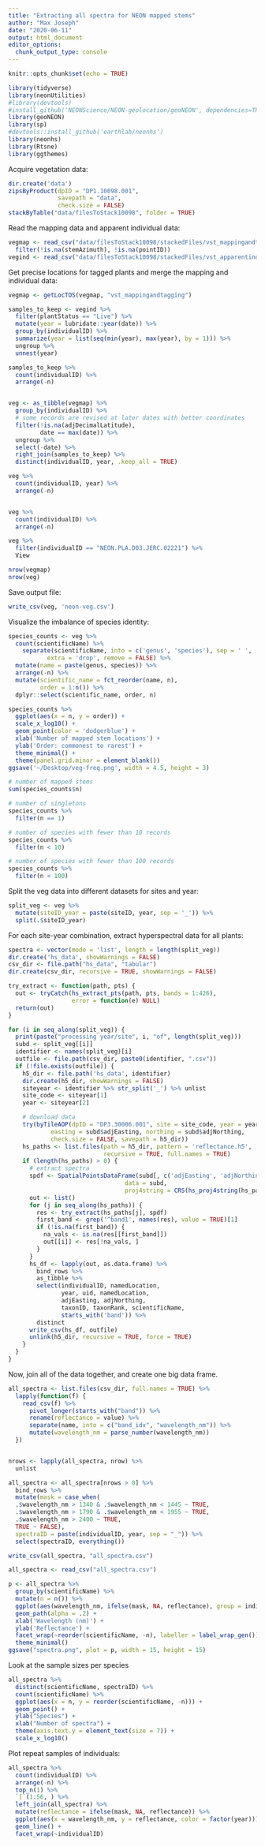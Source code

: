 ```yaml
---
title: "Extracting all spectra for NEON mapped stems"
author: "Max Joseph"
date: "2020-06-11"
output: html_document
editor_options:
  chunk_output_type: console
---
```


```r
knitr::opts_chunk$set(echo = TRUE)
```

```r
library(tidyverse)
library(neonUtilities)
#library(devtools)
#install_github('NEONScience/NEON-geolocation/geoNEON', dependencies=TRUE)
library(geoNEON)
library(sp)
#devtools::install_github('earthlab/neonhs')
library(neonhs)
library(Rtsne)
library(ggthemes)
```

Acquire vegetation data:

```r
dir.create('data')
zipsByProduct(dpID = "DP1.10098.001",
              savepath = "data",
              check.size = FALSE)
stackByTable("data/filesToStack10098", folder = TRUE)
```

Read the mapping data and apparent individual data:

```r
vegmap <- read_csv("data/filesToStack10098/stackedFiles/vst_mappingandtagging.csv") %>%
  filter(!is.na(stemAzimuth), !is.na(pointID))
vegind <- read_csv("data/filesToStack10098/stackedFiles/vst_apparentindividual.csv")
```

Get precise locations for tagged plants and merge the mapping and individual data:

```r
vegmap <- getLocTOS(vegmap, "vst_mappingandtagging")

samples_to_keep <- vegind %>%
  filter(plantStatus == "Live") %>%
  mutate(year = lubridate::year(date)) %>%
  group_by(individualID) %>%
  summarize(year = list(seq(min(year), max(year), by = 1))) %>%
  ungroup %>%
  unnest(year)

samples_to_keep %>%
  count(individualID) %>%
  arrange(-n)


veg <- as_tibble(vegmap) %>%
  group_by(individualID) %>%
  # some records are revised at later dates with better coordinates
  filter(!is.na(adjDecimalLatitude),
         date == max(date)) %>%
  ungroup %>%
  select(-date) %>%
  right_join(samples_to_keep) %>%
  distinct(individualID, year, .keep_all = TRUE)

veg %>%
  count(individualID, year) %>%
  arrange(-n)


veg %>%
  count(individualID) %>%
  arrange(-n)

veg %>%
  filter(individualID == "NEON.PLA.D03.JERC.02221") %>%
  View

nrow(vegmap)
nrow(veg)
```

Save output file:

```r
write_csv(veg, 'neon-veg.csv')
```

Visualize the imbalance of species identity:

```r
species_counts <- veg %>%
  count(scientificName) %>%
    separate(scientificName, into = c('genus', 'species'), sep = ' ',
           extra = 'drop', remove = FALSE) %>%
  mutate(name = paste(genus, species)) %>%
  arrange(-n) %>%
  mutate(scientific_name = fct_reorder(name, n),
         order = 1:n()) %>%
  dplyr::select(scientific_name, order, n)

species_counts %>%
  ggplot(aes(x = n, y = order)) +
  scale_x_log10() +
  geom_point(color = 'dodgerblue') +
  xlab('Number of mapped stem locations') +
  ylab('Order: commonest to rarest') +
  theme_minimal() +
  theme(panel.grid.minor = element_blank())
ggsave('~/Desktop/veg-freq.png', width = 4.5, height = 3)

# number of mapped stems
sum(species_counts$n)

# number of singletons
species_counts %>%
  filter(n == 1)

# number of species with fewer than 10 records
species_counts %>%
  filter(n < 10)

# number of species with fewer than 100 records
species_counts %>%
  filter(n < 100)
```

Split the veg data into different datasets for sites and year:

```r
split_veg <- veg %>%
  mutate(siteID_year = paste(siteID, year, sep = '_')) %>%
  split(.$siteID_year)
```

For each site-year combination, extract hyperspectral data for all plants:

```r
spectra <- vector(mode = 'list', length = length(split_veg))
dir.create('hs_data', showWarnings = FALSE)
csv_dir <- file.path("hs_data", "tabular")
dir.create(csv_dir, recursive = TRUE, showWarnings = FALSE)

try_extract <- function(path, pts) {
  out <- tryCatch(hs_extract_pts(path, pts, bands = 1:426),
                  error = function(e) NULL)
  return(out)
}

for (i in seq_along(split_veg)) {
  print(paste("processing year/site", i, "of", length(split_veg)))
  subd <- split_veg[[i]]
  identifier <- names(split_veg)[i]
  outfile <- file.path(csv_dir, paste0(identifier, ".csv"))
  if (!file.exists(outfile)) {
    h5_dir <- file.path('hs_data', identifier)
    dir.create(h5_dir, showWarnings = FALSE)
    siteyear <- identifier %>% str_split('_') %>% unlist
    site_code <- siteyear[1]
    year <- siteyear[2]

    # download data
    try(byTileAOP(dpID = "DP3.30006.001", site = site_code, year = year,
            easting = subd$adjEasting, northing = subd$adjNorthing,
            check.size = FALSE, savepath = h5_dir))
    hs_paths <- list.files(path = h5_dir, pattern = 'reflectance.h5',
                           recursive = TRUE, full.names = TRUE)
    if (length(hs_paths) > 0) {
      # extract spectra
      spdf <- SpatialPointsDataFrame(subd[, c('adjEasting', 'adjNorthing')],
                                 data = subd,
                                 proj4string = CRS(hs_proj4string(hs_paths[1])))
      out <- list()
      for (j in seq_along(hs_paths)) {
        res <- try_extract(hs_paths[j], spdf)
        first_band <- grep('^band1', names(res), value = TRUE)[1]
        if (!is.na(first_band)) {
          na_vals <- is.na(res[[first_band]])
          out[[i]] <- res[!na_vals, ]
        }
      }
      hs_df <- lapply(out, as.data.frame) %>%
        bind_rows %>%
        as_tibble %>%
        select(individualID, namedLocation,
               year, uid, namedLocation,
               adjEasting, adjNorthing,
               taxonID, taxonRank, scientificName,
               starts_with('band')) %>%
        distinct
      write_csv(hs_df, outfile)
      unlink(h5_dir, recursive = TRUE, force = TRUE)
    }
  }
}
```

Now, join all of the data together, and create one big data frame.

```r
all_spectra <- list.files(csv_dir, full.names = TRUE) %>%
  lapply(function(f) {
    read_csv(f) %>%
      pivot_longer(starts_with("band")) %>%
      rename(reflectance = value) %>%
      separate(name, into = c("band_idx", "wavelength_nm")) %>%
      mutate(wavelength_nm = parse_number(wavelength_nm))
  })


nrows <- lapply(all_spectra, nrow) %>%
  unlist

all_spectra <- all_spectra[nrows > 0] %>%
  bind_rows %>%
  mutate(mask = case_when(
  .$wavelength_nm > 1340 & .$wavelength_nm < 1445 ~ TRUE,
  .$wavelength_nm > 1790 & .$wavelength_nm < 1955 ~ TRUE,
  .$wavelength_nm > 2400 ~ TRUE,
  TRUE ~ FALSE),
  spectraID = paste(individualID, year, sep = "_")) %>%
  select(spectraID, everything())

write_csv(all_spectra, "all_spectra.csv")
```

```r
all_spectra <- read_csv("all_spectra.csv")

p <- all_spectra %>%
  group_by(scientificName) %>%
  mutate(n = n()) %>%
  ggplot(aes(wavelength_nm, ifelse(mask, NA, reflectance), group = individualID)) +
  geom_path(alpha = .2) +
  xlab('Wavelength (nm)') +
  ylab('Reflectance') +
  facet_wrap(~reorder(scientificName, -n), labeller = label_wrap_gen()) +
  theme_minimal()
ggsave("spectra.png", plot = p, width = 15, height = 15)
```

Look at the sample sizes per species

```r
all_spectra %>%
  distinct(scientificName, spectraID) %>%
  count(scientificName) %>%
  ggplot(aes(x = n, y = reorder(scientificName, -n))) +
  geom_point() +
  ylab("Species") +
  xlab("Number of spectra") +
  theme(axis.text.y = element_text(size = 7)) +
  scale_x_log10()
```

Plot repeat samples of individuals:

```r
all_spectra %>%
  count(individualID) %>%
  arrange(-n) %>%
  top_n(1) %>%
  `[`(1:56, ) %>%
  left_join(all_spectra) %>%
  mutate(reflectance = ifelse(mask, NA, reflectance)) %>%
  ggplot(aes(x = wavelength_nm, y = reflectance, color = factor(year))) +
  geom_line() +
  facet_wrap(~individualID)
```
